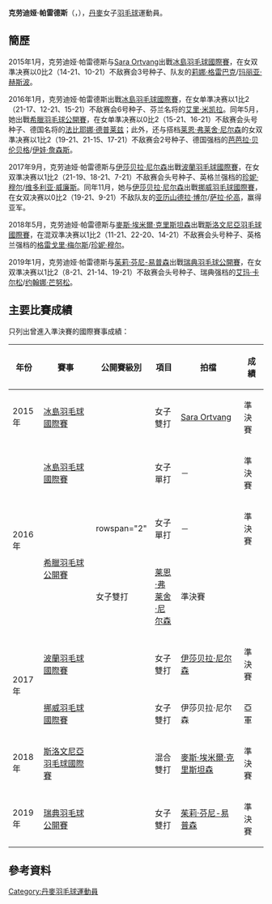 {{noteTA|G1=Badminton
|1=zh-cn:克劳迪娅;zh-tw:克勞蒂亞;
}}
{{Infobox 羽球選手
| playername              = 克劳迪娅·帕雷德斯<br/>{{lang|da|Claudia Paredes}}
| image                   = 
| size                    = 
| caption                 = 
| birth_name              = 
| date_of_birth           = {{birth_date_and_age|1997|3|10}}
| place_of_birth          = 
| height                  = 
| weight                  = 
| event                   = 女子單打、女子雙打
| country                 = {{DEN}}
| years_intldebut         = 
| years_started           = 
| handedness              = 
| coach                   = 
| highest_ranking         = 第162位（女雙-[[莱恩·弗莱舍|弗莱舍]]）
| date_of_highest_ranking = 2016年12月1日<ref name="ranking">{{en}}[http://bwfcontent.tournamentsoftware.com/ranking/player.aspx?id=12859&player=1273407 BWF World Ranking - Ranking of Claudia PAREDES (76327)]</ref>
| current_ranking         = 第355位（女單）<br/>第171位（女雙-[[莱恩·弗莱舍|弗莱舍]]）
| date_of_current_ranking = 2017年2月10日<ref>{{en}}[http://bwfcontent.tournamentsoftware.com/ranking/category.aspx?id=12859&category=473 BWF World Ranking - BWF世界排名榜 (2/10/2017) - Women's singles]{{Dead link}}</ref><ref>{{en}}[http://bwfcontent.tournamentsoftware.com/ranking/category.aspx?id=12859&category=475 BWF World Ranking - BWF世界排名榜 (2/10/2017) - Women's doubles]</ref>
| played                  = 13勝–7負（女單）<br/>5勝–7負（女雙）
| titles                  = 
| bwf_profile             = EAA89B72-4A44-448C-B2C2-4A28C121269F
| bwf_id                  = 76327
| updated                 = 2017年2月10日
}}
{{MedalTableTop}}
{{MedalSport | 女子[[羽毛球|羽毛球]]}}
{{MedalCountry | {{DEN}}}}
{{MedalBottom}}
'''克劳迪娅·帕雷德斯'''（{{lang-da|'''Claudia Paredes'''}}，{{bd|1997年|3月10日||}}），[[丹麥|丹麥]]女子[[羽毛球|羽毛球]]運動員。

==簡歷==
2015年1月，克劳迪娅·帕雷德斯与[[Sara_Ortvang|Sara Ortvang]]出戰[[2015年冰島羽毛球國際賽|冰島羽毛球國際賽]]，在女双準决赛以0比2（14-21、10-21）不敌赛会3号种子、队友的[[莉娜·格雷巴克|莉娜·格雷巴克]]/[[玛丽亚·赫斯波|玛丽亚·赫斯波]]。

2016年1月，克劳迪娅·帕雷德斯出戰[[2016年冰島羽毛球國際賽|冰島羽毛球國際賽]]，在女单準决赛以1比2（21-17、12-21、15-21）不敌赛会6号种子、芬兰名将的[[艾里·米凯拉|艾里·米凯拉]]。同年5月，她出戰[[2016年希臘羽毛球公開賽|希臘羽毛球公開賽]]，在女单準决赛以0比2（15-21、16-21）不敌赛会头号种子、德国名将的[[法比耶娜·德普莱兹|法比耶娜·德普莱兹]]；此外，还与搭档[[莱恩·弗莱舍·尼尔森|莱恩·弗莱舍·尼尔森]]的女双準决赛以1比2（19-21、21-15、17-21）不敌赛会2号种子、德国强档的[[芭芭拉·贝伦贝格|芭芭拉·贝伦贝格]]/[[伊娃·詹森斯|伊娃·詹森斯]]。

2017年9月，克劳迪娅·帕雷德斯与[[伊莎贝拉·尼尔森|伊莎贝拉·尼尔森]]出戰[[2017年波蘭羽毛球國際賽|波蘭羽毛球國際賽]]，在女双準决赛以1比2（21-19、18-21、7-21）不敌赛会头号种子、英格兰强档的[[珍妮·穆尔|珍妮·穆尔]]/[[维多利亚·威廉斯|维多利亚·威廉斯]]。同年11月，她与[[伊莎贝拉·尼尔森|伊莎贝拉·尼尔森]]出戰[[2017年挪威羽毛球國際賽|挪威羽毛球國際賽]]，在女双决赛以0比2（19-21、9-21）不敌队友的[[亚历山德拉·博尔|亚历山德拉·博尔]]/[[萨拉·伦高|萨拉·伦高]]，赢得亚军。

2018年5月，克劳迪娅·帕雷德斯与[[麥斯·埃米爾·克里斯坦森|麥斯·埃米爾·克里斯坦森]]出戰[[2018年斯洛文尼亞羽毛球國際賽|斯洛文尼亞羽毛球國際賽]]，在混双準决赛以1比2（11-21、22-20、14-21）不敌赛会头号种子、英格兰强档的[[格雷戈里·梅尔斯|格雷戈里·梅尔斯]]/[[珍妮·穆尔|珍妮·穆尔]]。

2019年1月，克劳迪娅·帕雷德斯与[[茱莉·芬尼-易普森|茱莉·芬尼-易普森]]出戰[[2019年瑞典羽毛球公開賽|瑞典羽毛球公開賽]]，在女双準决赛以1比2（8-21、21-14、19-21）不敌赛会头号种子、瑞典强档的[[艾玛·卡尔松|艾玛·卡尔松]]/[[约翰娜·芒努松|约翰娜·芒努松]]。

==主要比賽成績==
只列出曾進入準決賽的國際賽事成績：
{| class=wikitable style="text-align:center; font-size:small;" 
!width="50"|年份
!width="180"|賽事
!width="80"|公開賽級別
!width="60"|項目
!width="170"|拍檔
!width="50"|成績
|-
!rowspan="1"|2015年
|[[2015年冰島羽毛球國際賽|冰島羽毛球國際賽]]
|{{BWFIS}}
|女子雙打
|[[Sara_Ortvang|Sara Ortvang]]
|bgcolor="#b8860b"|準決賽
|-
!rowspan="3"|2016年
|[[2016年冰島羽毛球國際賽|冰島羽毛球國際賽]]
|{{BWFIS}}
|女子單打
|－
|bgcolor="#b8860b"|準決賽
|-
|rowspan="2"|[[2016年希臘羽毛球公開賽|希臘羽毛球公開賽]]
|rowspan="2" {{BWFIS}}
|女子單打
|－
|bgcolor="#b8860b"|準決賽
|-
|女子雙打
|[[莱恩·弗莱舍·尼尔森|莱恩·弗莱舍·尼尔森]]
|bgcolor="#b8860b"|準決賽
|-
!rowspan="2"|2017年
|[[2017年波蘭羽毛球國際賽|波蘭羽毛球國際賽]]
|{{BWFIS}}
|女子雙打
|[[伊莎贝拉·尼尔森|伊莎贝拉·尼尔森]]
|bgcolor="#b8860b"|準決賽
|-
|[[2017年挪威羽毛球國際賽|挪威羽毛球國際賽]]
|{{BWFIS}}
|女子雙打
|伊莎贝拉·尼尔森
|bgcolor="silver"|亞軍
|-
!rowspan="1"|2018年
|[[2018年斯洛文尼亞羽毛球國際賽|斯洛文尼亞羽毛球國際賽]]
|{{BWFIS}}
|混合雙打
|[[麥斯·埃米爾·克里斯坦森|麥斯·埃米爾·克里斯坦森]]
|bgcolor="#b8860b"|準決賽
|-
!rowspan="1"|2019年
|[[2019年瑞典羽毛球公開賽|瑞典羽毛球公開賽]]
|{{BWFIS}}
|女子雙打
|[[茱莉·芬尼-易普森|茱莉·芬尼-易普森]]
|bgcolor="#b8860b"|準決賽
|}
{{BWF賽事級別索引}}

==參考資料==
{{Reflist}}

{{DEFAULTSORT:Paredes, Claudia}}
[[Category:丹麥羽毛球運動員|Category:丹麥羽毛球運動員]]